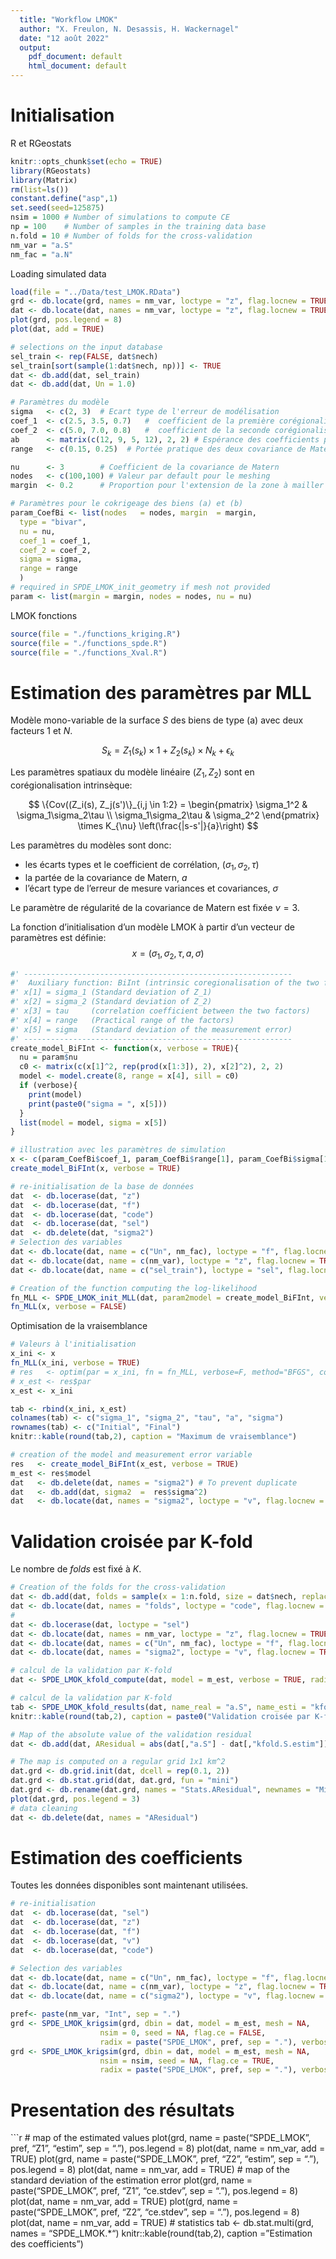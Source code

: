 ```yaml
---
  title: "Workflow LMOK"
  author: "X. Freulon, N. Desassis, H. Wackernagel"
  date: "12 août 2022"
  output:
    pdf_document: default
    html_document: default
---
```


# Initialisation

R et RGeostats

```r
knitr::opts_chunk$set(echo = TRUE)
library(RGeostats)
library(Matrix)
rm(list=ls())
constant.define("asp",1)
set.seed(seed=125875)
nsim = 1000 # Number of simulations to compute CE
np = 100    # Number of samples in the training data base
n.fold = 10 # Number of folds for the cross-validation
nm_var = "a.S"
nm_fac = "a.N"
```

Loading simulated data

```r
load(file = "../Data/test_LMOK.RData")
grd <- db.locate(grd, names = nm_var, loctype = "z", flag.locnew = TRUE)
dat <- db.locate(dat, names = nm_var, loctype = "z", flag.locnew = TRUE)
plot(grd, pos.legend = 8)
plot(dat, add = TRUE)

# selections on the input database
sel_train <- rep(FALSE, dat$nech)
sel_train[sort(sample(1:dat$nech, np))] <- TRUE
dat <- db.add(dat, sel_train)
dat <- db.add(dat, Un = 1.0)
```


```r
# Paramètres du modèle
sigma   <- c(2, 3)  # Ecart type de l'erreur de modélisation
coef_1  <- c(2.5, 3.5, 0.7)   #  coefficient de la première corégionalisation
coef_2  <- c(5.0, 7.0, 0.8)   #  coefficient de la seconde corégionalisation
ab      <- matrix(c(12, 9, 5, 12), 2, 2) # Espérance des coefficients pour 
range   <- c(0.15, 0.25)  # Portée pratique des deux covariance de Matern

nu      <- 3        # Coefficient de la covariance de Matern
nodes   <- c(100,100) # Valeur par default pour le meshing
margin  <- 0.2      # Proportion pour l'extension de la zone à mailler

# Paramètres pour le cokrigeage des biens (a) et (b)
param_CoefBi <- list(nodes   = nodes, margin  = margin,
  type = "bivar", 
  nu = nu, 
  coef_1 = coef_1, 
  coef_2 = coef_2, 
  sigma = sigma, 
  range = range
  )
# required in SPDE_LMOK_init_geometry if mesh not provided
param <- list(margin = margin, nodes = nodes, nu = nu)
```

LMOK fonctions

```r
source(file = "./functions_kriging.R")
source(file = "./functions_spde.R")
source(file = "./functions_Xval.R")
```

# Estimation des paramètres par MLL

Modèle mono-variable de la surface $S$ des biens de type (a) avec deux facteurs $1$ et $N$.

$$
S_k = Z_1(s_k) \times 1 + Z_2(s_k) \times N_k + \epsilon_k
$$

Les paramètres spatiaux du modèle linéaire $(Z_1, Z_2)$ sont en corégionalisation intrinsèque:

$$
 \{Cov((Z_i(s), Z_j(s')\}_{i,j \in 1:2} = 
 \begin{pmatrix}
 \sigma_1^2            & \sigma_1\sigma_2\tau \\
 \sigma_1\sigma_2\tau  & \sigma_2^2
 \end{pmatrix} \times K_{\nu} \left(\frac{|s-s'|}{a}\right)
$$

Les paramètres du modèles sont donc:

* les écarts types et le coefficient de corrélation, $(\sigma_1, \sigma_2, \tau)$
* la partée de la covariance de Matern, $a$
* l'écart type de l'erreur de mesure variances et covariances, $\sigma$

Le paramètre de régularité de la covariance de Matern est fixée $\nu = 3$.

La fonction d'initialisation d'un modèle LMOK à partir d'un vecteur de paramètres est définie:
$$ x = (\sigma_1, \sigma_2, \tau, a, \sigma)$$
```r
#' ------------------------------------------------------------
#'  Auxiliary function: BiInt (intrinsic coregionalisation of the two factors)
#' x[1] = sigma_1 (Standard deviation of Z_1)
#' x[2] = sigma_2 (Standard deviation of Z_2)
#' x[3] = tau     (correlation coefficient between the two factors)
#' x[4] = range   (Practical range of the factors)
#' x[5] = sigma   (Standard deviation of the measurement error)
#' ------------------------------------------------------------
create_model_BiFInt <- function(x, verbose = TRUE){
  nu = param$nu
  c0 <- matrix(c(x[1]^2, rep(prod(x[1:3]), 2), x[2]^2), 2, 2)
  model <- model.create(8, range = x[4], sill = c0)
  if (verbose){
    print(model)
    print(paste0("sigma = ", x[5]))
  }
  list(model = model, sigma = x[5])
}

# illustration avec les paramètres de simulation
x <- c(param_CoefBi$coef_1, param_CoefBi$range[1], param_CoefBi$sigma[1]) 
create_model_BiFInt(x, verbose = TRUE)

# re-initialisation de la base de données
dat  <- db.locerase(dat, "z")
dat  <- db.locerase(dat, "f")
dat  <- db.locerase(dat, "code")
dat  <- db.locerase(dat, "sel")
dat  <- db.delete(dat, "sigma2")
# Selection des variables
dat <- db.locate(dat, name = c("Un", nm_fac), loctype = "f", flag.locnew = TRUE)
dat <- db.locate(dat, name = c(nm_var), loctype = "z", flag.locnew = TRUE)
dat <- db.locate(dat, name = c("sel_train"), loctype = "sel", flag.locnew = TRUE)

# Creation of the function computing the log-likelihood
fn_MLL <- SPDE_LMOK_init_MLL(dat, param2model = create_model_BiFInt, verbose = FALSE)
fn_MLL(x, verbose = FALSE)
```

Optimisation de la vraisemblance

```r
# Valeurs à l'initialisation
x_ini <- x
fn_MLL(x_ini, verbose = TRUE)
# res   <- optim(par = x_ini, fn = fn_MLL, verbose=F, method="BFGS", control = cont)
# x_est <- res$par
x_est <- x_ini

tab <- rbind(x_ini, x_est)
colnames(tab) <- c("sigma_1", "sigma_2", "tau", "a", "sigma")
rownames(tab) <- c("Initial", "Final")
knitr::kable(round(tab,2), caption = "Maximum de vraisemblance")

# creation of the model and measurement error variable
res   <- create_model_BiFInt(x_est, verbose = TRUE)
m_est <- res$model
dat   <- db.delete(dat, names = "sigma2") # To prevent duplicate
dat   <- db.add(dat, sigma2  =  res$sigma^2)
dat   <- db.locate(dat, names = "sigma2", loctype = "v", flag.locnew = TRUE)
```

# Validation croisée par K-fold

Le nombre de *folds* est fixé à $K$.

```r
# Creation of the folds for the cross-validation
dat <- db.add(dat, folds = sample(x = 1:n.fold, size = dat$nech, replace = TRUE))
dat <- db.locate(dat, names = "folds", loctype = "code", flag.locnew = TRUE)
# 
dat <- db.locerase(dat, loctype = "sel")
dat <- db.locate(dat, names = nm_var, loctype = "z", flag.locnew = TRUE)
dat <- db.locate(dat, names = c("Un", nm_fac), loctype = "f", flag.locnew = TRUE)
dat <- db.locate(dat, names = "sigma2", loctype = "v", flag.locnew = TRUE)

# calcul de la validation par K-fold
dat <- SPDE_LMOK_kfold_compute(dat, model = m_est, verbose = TRUE, radix = "kfold")

# calcul de la validation par K-fold
tab <- SPDE_LMOK_kfold_results(dat, name_real = "a.S", name_esti = "kfold.S.estim", flag.fig = TRUE, stats = c("number", "min", "max", "mean", "MAE", "RMSE"))
knitr::kable(round(tab,2), caption = paste0("Validation croisée par K-fold (K=", n.fold,")"))

# Map of the absolute value of the validation residual
dat <- db.add(dat, AResidual = abs(dat[,"a.S"] - dat[,"kfold.S.estim"]))

# The map is computed on a regular grid 1x1 km^2
dat.grd <- db.grid.init(dat, dcell = rep(0.1, 2))
dat.grd <- db.stat.grid(dat, dat.grd, fun = "mini")
dat.grd <- db.rename(dat.grd, names = "Stats.AResidual", newnames = "Minimum of residual")
plot(dat.grd, pos.legend = 3)
# data cleaning
dat <- db.delete(dat, names = "AResidual")
```


# Estimation des coefficients

Toutes les données disponibles sont maintenant utilisées.

```r
# re-initialisation
dat  <- db.locerase(dat, "sel")
dat  <- db.locerase(dat, "z")
dat  <- db.locerase(dat, "f")
dat  <- db.locerase(dat, "v")
dat  <- db.locerase(dat, "code")

# Selection des variables
dat <- db.locate(dat, name = c("Un", nm_fac), loctype = "f", flag.locnew = TRUE)
dat <- db.locate(dat, name = c(nm_var), loctype = "z", flag.locnew = TRUE)
dat <- db.locate(dat, name = c("sigma2"), loctype = "v", flag.locnew = TRUE)

pref<- paste(nm_var, "Int", sep = ".")
grd <- SPDE_LMOK_krigsim(grd, dbin = dat, model = m_est, mesh = NA,
                    nsim = 0, seed = NA, flag.ce = FALSE,
                    radix = paste("SPDE_LMOK", pref, sep = "."), verbose = TRUE)
grd <- SPDE_LMOK_krigsim(grd, dbin = dat, model = m_est, mesh = NA,
                    nsim = nsim, seed = NA, flag.ce = TRUE,
                    radix = paste("SPDE_LMOK", pref, sep = "."), verbose = TRUE)
```


# Presentation des résultats

```r
# map of the estimated values
plot(grd, name = paste("SPDE_LMOK", pref, "Z1", "estim", sep = "."), pos.legend = 8)
plot(dat, name = nm_var, add = TRUE)
plot(grd, name = paste("SPDE_LMOK", pref, "Z2", "estim", sep = "."), pos.legend = 8)
plot(dat, name = nm_var, add = TRUE)
# map of the standard deviation of the estimation error
plot(grd, name = paste("SPDE_LMOK", pref, "Z1", "ce.stdev", sep = "."), pos.legend = 8)
plot(dat, name = nm_var, add = TRUE)
plot(grd, name = paste("SPDE_LMOK", pref, "Z2", "ce.stdev", sep = "."), pos.legend = 8)
plot(dat, name = nm_var, add = TRUE)
# statistics
tab <- db.stat.multi(grd, names = "SPDE_LMOK.*")
knitr::kable(round(tab,2), caption = "Estimation des coefficients")
